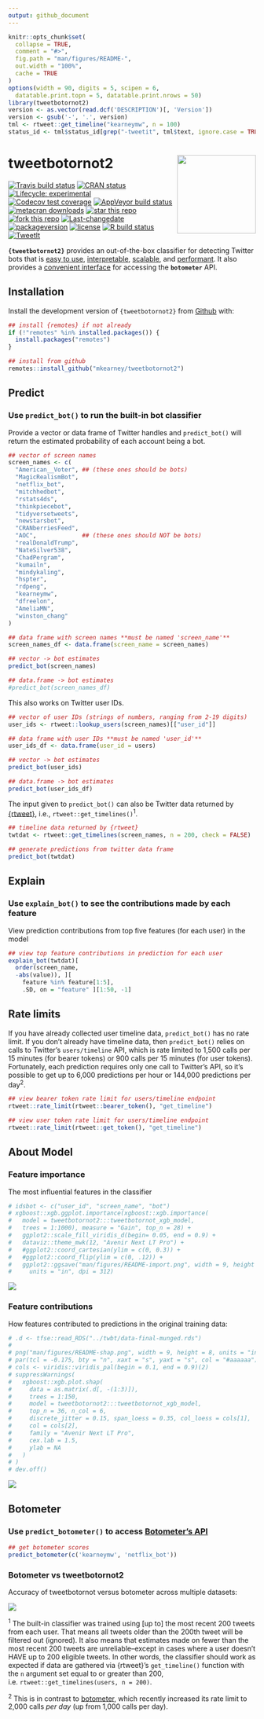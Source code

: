 ```yaml
---
output: github_document
---
```


<!-- README.md is generated from README.Rmd. Please edit that file -->

```r
knitr::opts_chunk$set(
  collapse = TRUE,
  comment = "#>",
  fig.path = "man/figures/README-",
  out.width = "100%",
  cache = TRUE
)
options(width = 90, digits = 5, scipen = 6,
  datatable.print.topn = 5, datatable.print.nrows = 50)
library(tweetbotornot2)
version <- as.vector(read.dcf('DESCRIPTION')[, 'Version'])
version <- gsub('-', '.', version)
tml <- rtweet::get_timeline("kearneymw", n = 100)
status_id <- tml$status_id[grep("-tweetit", tml$text, ignore.case = TRUE)[1]]
```

# tweetbotornot2 <img src="man/figures/logo.png" width="160px" align="right" />

<!-- badges: start -->
[![Travis build status](https://travis-ci.org/mkearney/tweetbotornot2.svg?branch=master)](https://travis-ci.org/mkearney/tweetbotornot2)
[![CRAN status](https://www.r-pkg.org/badges/version/tweetbotornot2)](https://CRAN.R-project.org/package=tweetbotornot2)
[![Lifecycle: experimental](https://img.shields.io/badge/lifecycle-experimental-orange.svg)](https://www.tidyverse.org/lifecycle/#experimental)
[![Codecov test coverage](https://codecov.io/gh/mkearney/tweetbotornot2/branch/master/graph/badge.svg)](https://codecov.io/gh/mkearney/tweetbotornot2?branch=master)
[![AppVeyor build status](https://ci.appveyor.com/api/projects/status/github/mkearney/tweetbotornot2?branch=master&svg=true)](https://ci.appveyor.com/project/mkearney/tweetbotornot2)
[![metacran downloads](https://cranlogs.r-pkg.org/badges/tweetbotornot2)](https://cran.r-project.org/package=tweetbotornot2)
[![star this repo](https://githubbadges.com/star.svg?user=mkearney&repo=tweetbotornot2&style=flat)](https://github.com/mkearney/tweetbotornot2)
[![fork this repo](https://githubbadges.com/fork.svg?user=mkearney&repo=tweetbotornot2&style=flat)](https://github.com/mkearney/tweetbotornot2/fork)
[![Last-changedate](https://img.shields.io/badge/last%20change-`r gsub('-', '--', Sys.Date())`-yellowgreen.svg)](/commits/master)
[![packageversion](https://img.shields.io/badge/Package%20version-`r version`-orange.svg?style=flat-square)](commits/master)
[![license](https://img.shields.io/badge/license-MIT-lightgrey.svg)](https://choosealicense.com/)
[![R build status](https://github.com/mkearney/tweetbotornot2/workflows/R-CMD-check/badge.svg)](https://github.com/mkearney/tweetbotornot2)
[![TweetIt](https://github.com/mkearney/tweetbotornot2/workflows/TweetIt/badge.svg)](`r paste0("https://twitter.com/kearneymw/status/", status_id)`)
<!-- badges: end -->

**`{tweetbotornot2}`** provides an out-of-the-box classifier for detecting Twitter
bots that is [easy to use](#predict), [interpretable](#explain), 
[scalable](#rate-limits), and [performant](#about-model). It also provides a
[convenient interface](#botometer) for accessing the **`botometer`** API.

## Installation

<!-- Install the released version of tweetbotornot2 from [CRAN](https://CRAN.R-project.org) with: -->

<!-- ``` r -->
<!-- ## install from CRAN -->
<!-- install.packages("tweetbotornot2") -->
<!-- ``` -->

Install the development version of `{tweetbotornot2}` from [Github](https://github.com) with:

``` r
## install {remotes} if not already
if (!"remotes" %in% installed.packages()) {
  install.packages("remotes")
}

## install from github
remotes::install_github("mkearney/tweetbotornot2")
```

## Predict

### Use `predict_bot()` to run the built-in bot classifier

Provide a vector or data frame of Twitter handles and `predict_bot()` will
return the estimated probability of each account being a bot.

```r
## vector of screen names
screen_names <- c(
  "American__Voter", ## (these ones should be bots)
  "MagicRealismBot",
  "netflix_bot",
  "mitchhedbot",
  "rstats4ds",
  "thinkpiecebot",
  "tidyversetweets",
  "newstarsbot",
  "CRANberriesFeed",
  "AOC",             ## (these ones should NOT be bots)
  "realDonaldTrump",
  "NateSilver538",
  "ChadPergram",
  "kumailn",
  "mindykaling",
  "hspter",
  "rdpeng",
  "kearneymw",
  "dfreelon",
  "AmeliaMN",
  "winston_chang"
)

## data frame with screen names **must be named 'screen_name'**
screen_names_df <- data.frame(screen_name = screen_names)

## vector -> bot estimates
predict_bot(screen_names)

## data.frame -> bot estimates
#predict_bot(screen_names_df)
```

This also works on Twitter user IDs.

``` r
## vector of user IDs (strings of numbers, ranging from 2-19 digits)
user_ids <- rtweet::lookup_users(screen_names)[["user_id"]]

## data frame with user IDs **must be named 'user_id'**
user_ids_df <- data.frame(user_id = users)

## vector -> bot estimates
predict_bot(user_ids)

## data.frame -> bot estimates
predict_bot(user_ids_df)
```

The input given to `predict_bot()` can also be Twitter data returned by 
[{rtweet}](https://rtweet.info), i.e., `rtweet::get_timelines()`<sup>1</sup>.

```r
## timeline data returned by {rtweet}
twtdat <- rtweet::get_timelines(screen_names, n = 200, check = FALSE)

## generate predictions from twitter data frame
predict_bot(twtdat)
```

## Explain

### Use `explain_bot()` to see the contributions made by each feature

View prediction contributions from top five features (for each user) in the model

```r
## view top feature contributions in prediction for each user
explain_bot(twtdat)[
  order(screen_name, 
  -abs(value)), ][
    feature %in% feature[1:5],
    .SD, on = "feature" ][1:50, -1]
```

## Rate limits

If you have already collected user timeline data, `predict_bot()` has no rate 
limit. If you don't already have timeline data, then `predict_bot()` relies on 
calls to Twitter's `users/timeline` API, which is rate limited to 1,500 calls 
per 15 minutes (for bearer tokens) or 900 calls per 15 minutes (for user tokens).
Fortunately, each prediction requires only one call to Twitter's API, so it's 
possible to get up to 6,000 predictions per hour or 144,000 predictions per 
day<sup>2</sup>.

```r
## view bearer token rate limit for users/timeline endpoint
rtweet::rate_limit(rtweet::bearer_token(), "get_timeline")

## view user token rate limit for users/timeline endpoint
rtweet::rate_limit(rtweet::get_token(), "get_timeline")
```

## About Model

### Feature importance

The most influential features in the classifier

```r
# idsbot <- c("user_id", "screen_name", "bot")
# xgboost::xgb.ggplot.importance(xgboost::xgb.importance(
#   model = tweetbotornot2:::tweetbotornot_xgb_model,
#   trees = 1:1000), measure = "Gain", top_n = 28) +
#   ggplot2::scale_fill_viridis_d(begin= 0.05, end = 0.9) +
#   dataviz::theme_mwk(12, "Avenir Next LT Pro") +
#   #ggplot2::coord_cartesian(ylim = c(0, 0.3)) +
#   #ggplot2::coord_flip(ylim = c(0, .12)) +
#   ggplot2::ggsave("man/figures/README-import.png", width = 9, height = 8,
#     units = "in", dpi = 312)
```

![](man/figures/README-import.png)

### Feature contributions

How features contributed to predictions in the original training data:

```r
# .d <- tfse::read_RDS("../twbt/data-final-munged.rds")
# 
# png("man/figures/README-shap.png", width = 9, height = 8, units = "in", res = 312)
# par(tcl = -0.175, bty = "n", xaxt = "s", yaxt = "s", col = "#aaaaaa")
# cols <- viridis::viridis_pal(begin = 0.1, end = 0.9)(2)
# suppressWarnings(
#   xgboost::xgb.plot.shap(
#     data = as.matrix(.d[, -(1:3)]),
#     trees = 1:150,
#     model = tweetbotornot2:::tweetbotornot_xgb_model,
#     top_n = 36, n_col = 6,
#     discrete_jitter = 0.15, span_loess = 0.35, col_loess = cols[1],
#     col = cols[2],
#     family = "Avenir Next LT Pro",
#     cex.lab = 1.5,
#     ylab = NA
#   )
# )
# dev.off()
```

![](man/figures/README-shap.png)


## Botometer

### Use `predict_botometer()` to access [Botometer's API](https://botometer.iuni.iu.edu)

```r
## get botometer scores
predict_botometer(c('kearneymw', 'netflix_bot'))
```


### Botometer vs tweetbotornot2

Accuracy of tweetbotornot versus botometer across multiple datasets:

![](man/figures/README-modcomp.png)



<sup>1</sup> The built-in classifier was trained using [up to] the most recent 200
tweets from each user. That means all tweets older than the 200th tweet will be
filtered out (ignored). It also means that estimates made on fewer than the most
recent 200 tweets are unreliable–except in cases where a user doesn't HAVE up to
200 eligible tweets. In other words, the classifier should work as expected if
data are gathered via {rtweet}'s `get_timeline()` function with the `n` argument
set equal to or greater than 200, i.e. `rtweet::get_timelines(users, n = 200)`.

<sup>2</sup> This is in contrast to [botometer](https://botometer.iuni.iu.edu/), 
which recently increased its rate limit to 2,000 calls *per day* (up from 1,000 
calls per day).

